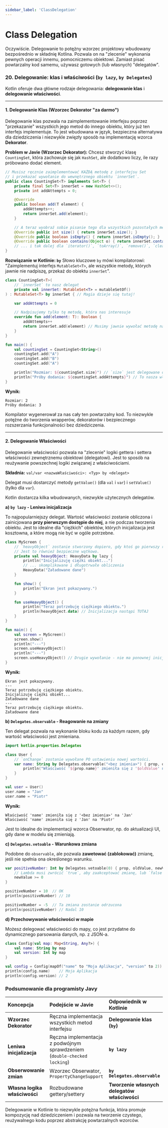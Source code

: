 ```yaml
---
sidebar_label: 'ClassDelegation'
---
```


# Class Delegation

Oczywiście. Delegowanie to potężny wzorzec projektowy wbudowany bezpośrednio w składnię Kotlina. Pozwala on na "zlecenie" wykonania pewnych operacji innemu, pomocniczemu obiektowi. Zamiast pisać powtarzalny kod samemu, używasz gotowych (lub własnych) "delegatów".

### 20. Delegowanie: klas i właściwości (`by lazy`, `by Delegates`)

Kotlin oferuje dwa główne rodzaje delegowania: **delegowanie klas** i **delegowanie właściwości**.

---

#### 1. Delegowanie Klas (Wzorzec Dekorator "za darmo")

Delegowanie klas pozwala na zaimplementowanie interfejsu poprzez "przekazanie" wszystkich jego metod do innego obiektu, który już ten interfejs implementuje. To jest wbudowana w język, bezpieczna alternatywa dla dziedziczenia i niezwykle zwięzły sposób na implementację wzorca **Dekorator**.

**Problem w Javie (Wzorzec Dekorator):**
Chcesz stworzyć klasę `CountingSet`, która zachowuje się jak `HashSet`, ale dodatkowo liczy, ile razy próbowano dodać element.

```java
// Musisz ręcznie zaimplementować KAŻDĄ metodę z interfejsu Set
// i przekazać wywołanie do wewnętrznego obiektu `innerSet`.
public class CountingSet<T> implements Set<T> {
    private final Set<T> innerSet = new HashSet<>();
    private int addAttempts = 0;

    @Override
    public boolean add(T element) {
        addAttempts++;
        return innerSet.add(element);
    }

    // A teraz wyobraź sobie pisanie tego dla wszystkich pozostałych metod...
    @Override public int size() { return innerSet.size(); }
    @Override public boolean isEmpty() { return innerSet.isEmpty(); }
    @Override public boolean contains(Object o) { return innerSet.contains(o); }
    // ... i tak dalej dla `iterator()`, `toArray()`, `remove()`, `clear()`... KOSZMAR!
}
```

**Rozwiązanie w Kotlinie: `by`**
Słowo kluczowe `by` mówi kompilatorowi: "Zaimplementuj interfejs `MutableSet<T>`, ale wszystkie metody, których jawnie nie nadpiszę, przekaż do obiektu `innerSet`".

```kotlin
class CountingSet<T>(
    // `innerSet` to nasz delegat
    private val innerSet: MutableSet<T> = mutableSetOf()
) : MutableSet<T> by innerSet { // Magia dzieje się tutaj!

    var addAttempts = 0

    // Nadpisujemy tylko tę metodę, która nas interesuje
    override fun add(element: T): Boolean {
        addAttempts++
        return innerSet.add(element) // Musimy jawnie wywołać metodę na delegacie
    }
}

fun main() {
    val countingSet = CountingSet<String>()
    countingSet.add("A")
    countingSet.add("B")
    countingSet.add("A")

    println("Rozmiar: ${countingSet.size}") // `size` jest delegowane do innerSet
    println("Próby dodania: ${countingSet.addAttempts}") // To nasza własna logika
}
```
**Wynik:**
```
Rozmiar: 2
Próby dodania: 3
```
Kompilator wygenerował za nas cały ten powtarzalny kod. To niezwykle potężne do tworzenia wrapperów, dekoratorów i bezpiecznego rozszerzania funkcjonalności bez dziedziczenia.

---

#### 2. Delegowanie Właściwości

Delegowanie właściwości pozwala na "zlecenie" logiki gettera i settera właściwości zewnętrznemu obiektowi (delegatowi). Jest to sposób na reużywanie powszechnej logiki związanej z właściwościami.

**Składnia:** `val/var <nazwaWłaściwości>: <Typ> by <delegat>`

Delegat musi dostarczyć metody `getValue()` (dla `val` i `var`) i `setValue()` (tylko dla `var`).

Kotlin dostarcza kilka wbudowanych, niezwykle użytecznych delegatów.

**a) `by lazy` - Leniwa inicjalizacja**

To najpopularniejszy delegat. Wartość właściwości zostanie obliczona i zainicjowana **przy pierwszym dostępie do niej**, a nie podczas tworzenia obiektu. Jest to idealne dla "ciężkich" obiektów, których inicjalizacja jest kosztowna, a które mogą nie być w ogóle potrzebne.

```kotlin
class MyScreen {
    // `heavyObject` zostanie stworzony dopiero, gdy ktoś go pierwszy raz użyje.
    // Jest to również bezpieczne wątkowo.
    private val heavyObject: HeavyData by lazy {
        println("Inicjalizuję ciężki obiekt...")
        // ... skomplikowane i długotrwałe obliczenia
        HeavyData("Załadowane dane")
    }

    fun show() {
        println("Ekran jest pokazywany.")
    }

    fun useHeavyObject() {
        println("Teraz potrzebuję ciężkiego obiektu.")
        println(heavyObject.data) // Inicjalizacja nastąpi TUTAJ
    }
}

fun main() {
    val screen = MyScreen()
    screen.show()
    println("---")
    screen.useHeavyObject()
    println("---")
    screen.useHeavyObject() // Drugie wywołanie - nie ma ponownej inicjalizacji
}
```
**Wynik:**
```
Ekran jest pokazywany.
---
Teraz potrzebuję ciężkiego obiektu.
Inicjalizuję ciężki obiekt...
Załadowane dane
---
Teraz potrzebuję ciężkiego obiektu.
Załadowane dane
```

**b) `Delegates.observable` - Reagowanie na zmiany**

Ten delegat pozwala na wykonanie bloku kodu za każdym razem, gdy wartość właściwości jest zmieniana.

```kotlin
import kotlin.properties.Delegates

class User {
    // `onChange` zostanie wywołane PO ustawieniu nowej wartości.
    var name: String by Delegates.observable("<bez imienia>") { prop, oldValue, newValue ->
        println("Właściwość '${prop.name}' zmieniła się z '$oldValue' na '$newValue'")
    }
}

val user = User()
user.name = "Jan"
user.name = "Piotr"
```
**Wynik:**
```
Właściwość 'name' zmieniła się z '<bez imienia>' na 'Jan'
Właściwość 'name' zmieniła się z 'Jan' na 'Piotr'
```
Jest to idealne do implementacji wzorca Obserwator, np. do aktualizacji UI, gdy dane w modelu się zmieniają.

**c) `Delegates.vetoable` - Warunkowa zmiana**

Podobne do `observable`, ale pozwala **zawetować (zablokować)** zmianę, jeśli nie spełnia ona określonego warunku.

```kotlin
var positiveNumber: Int by Delegates.vetoable(0) { prop, oldValue, newValue ->
    // Lambda musi zwrócić `true`, aby zaakceptować zmianę, lub `false`, aby ją odrzucić.
    newValue >= 0
}

positiveNumber = 10  // OK
println(positiveNumber) // 10

positiveNumber = -5  // Ta zmiana zostanie odrzucona
println(positiveNumber) // Nadal 10
```

**d) Przechowywanie właściwości w mapie**

Możesz delegować właściwości do mapy, co jest przydatne do dynamicznego parsowania danych, np. z JSON-a.
```kotlin
class Config(val map: Map<String, Any?>) {
    val name: String by map
    val version: Int by map
}

val config = Config(mapOf("name" to "Moja Aplikacja", "version" to 2))
println(config.name)    // Moja Aplikacja
println(config.version) // 2
```

### Podsumowanie dla programisty Javy

| Koncepcja | Podejście w Javie | Odpowiednik w Kotlinie |
| :--- | :--- | :--- |
| **Wzorzec Dekorator** | Ręczna implementacja wszystkich metod interfejsu | **Delegowanie klas (`by`)** |
| **Leniwa inicjalizacja** | Ręczna implementacja z podwójnym sprawdzeniem (`double-checked locking`) | **`by lazy`** |
| **Obserwowanie zmian** | Wzorzec Obserwator, `PropertyChangeSupport` | **`by Delegates.observable`** |
| **Własna logika właściwości**| Rozbudowane gettery/settery | **Tworzenie własnych delegatów właściwości** |

Delegowanie w Kotlinie to niezwykle potężna funkcja, która promuje kompozycję nad dziedziczeniem i pozwala na tworzenie czystego, reużywalnego kodu poprzez abstrakcję powtarzalnych wzorców.